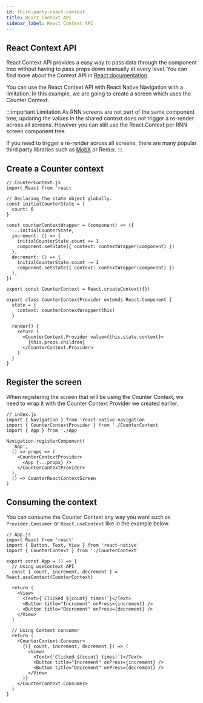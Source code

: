 ```yaml
---
id: third-party-react-context
title: React Context API
sidebar_label: React Context API
---
```


## React Context API 
React Context API provides a easy way to pass data through the component tree without having to pass props down 
manually at every level. You can find more about the Context API in [React documentation](https://reactjs.org/docs/context.html).

You can use the React Context API with React Native Navigation with a limitation. In this example, we are going to create a screen which uses the Counter Context.

:::important Limitation
As RNN screens are not part of the same component tree, updating the values in the shared context does not trigger a re-render across all screens.
However you can still use the React.Context per RNN screen component tree.

If you need to trigger a re-render across all screens, there are many popular third party libraries such as 
[MobX](third-party-mobx.mdx) or Redux.
:::

## Create a Counter context

```tsx
// CounterContext.js
import React from 'react

// Declaring the state object globally.
const initialCounterState = {
  count: 0
}

const counterContextWrapper = (component) => ({
  ...initialCounterState,
  increment: () => {
    initialCounterState.count += 1
    component.setState({ context: contextWrapper(component) })
  },
  decrement: () => {
    initialCounterState.count -= 1
    component.setState({ context: contextWrapper(component) })
  },
})

export const CounterContext = React.createContext({})

export class CounterContextProvider extends React.Component {
  state = {
    context: counterContextWrapper(this)
  }

  render() {
    return (
      <CounterContext.Provider value={this.state.context}>
        {this.props.children}
      </CounterContext.Provider>
    )
  }
}
```

## Register the screen
When registering the screen that will be using the Counter Context, we need to wrap it
with the Counter Context Provider we created earlier.

```tsx
// index.js
import { Navigation } from 'react-native-navigation
import { CounterContextProvider } from './CounterContext
import { App } from './App

Navigation.registerComponent(
  'App', 
  () => props => (
    <CounterContextProvider>
      <App {...props} />
    </CounterContextProvider>
  ),
  () => CounterReactContextScreen
)
```

## Consuming the context
You can consume the Counter Context any way you want such as `Provider.Consumer` or `React.useContext` like in the 
example below.

```tsx
// App.js
import React from 'react'
import { Button, Text, View } from 'react-native'
import { CounterContext } from './CounterContext'

export const App = () => {
  // Using useContext API
  const { count, increment, decrement } = React.useContext(CounterContext)

  return (
    <View>
      <Text>{`Clicked ${count} times!`}</Text>
      <Button title="Increment" onPress={increment} />
      <Button title="Decrement" onPress={decrement} />
    </View>
  )

  // Using Context consumer
  return (
    <CounterContext.Consumer>
      {({ count, increment, decrement }) => (
        <View>
          <Text>{`Clicked ${count} times!`}</Text>
          <Button title="Increment" onPress={increment} />
          <Button title="Decrement" onPress={decrement} />
        </View>
      )}
    </CounterContext.Consumer>
  )
}
```